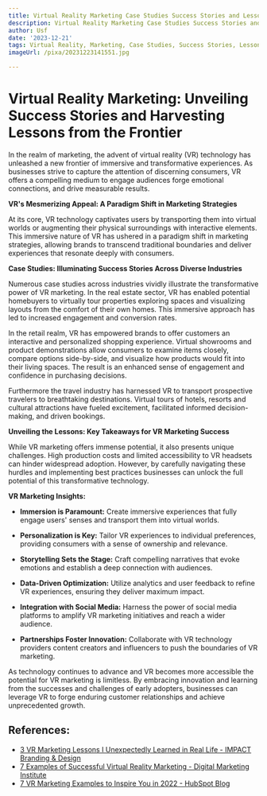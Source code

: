 ```yaml
---
title: Virtual Reality Marketing Case Studies Success Stories and Lessons Learned
description: Virtual Reality Marketing Case Studies Success Stories and Lessons Learned
author: Usf
date: '2023-12-21'
tags: Virtual Reality, Marketing, Case Studies, Success Stories, Lessons Learned
imageUrl: /pixa/20231223141551.jpg

---
```

# Virtual Reality Marketing: Unveiling  Success Stories and Harvesting Lessons from the Frontier

In  the realm of marketing, the advent of virtual reality (VR) technology has unleashed a new frontier of immersive and transformative experiences. As businesses strive to capture  the attention of discerning consumers, VR offers a compelling medium to engage audiences forge emotional connections, and  drive measurable results.

**VR's Mesmerizing Appeal: A Paradigm Shift in Marketing Strategies**

At  its core,  VR technology captivates users by  transporting  them into virtual worlds or augmenting their physical surroundings with interactive elements.  This immersive nature of VR  has ushered in a  paradigm shift in marketing strategies, allowing brands to transcend traditional boundaries and deliver experiences that resonate  deeply with consumers.

**Case Studies: Illuminating Success Stories Across Diverse Industries**

Numerous case studies across industries vividly illustrate the transformative power of VR marketing. In  the real estate sector, VR has enabled potential homebuyers to virtually tour properties exploring spaces and  visualizing layouts from the comfort of their own homes. This immersive approach has led to increased engagement and conversion rates.

In the retail realm, VR has empowered brands  to offer customers an interactive and  personalized shopping experience. Virtual  showrooms  and product demonstrations allow consumers to examine items closely, compare  options side-by-side, and visualize how products would fit into their living  spaces. The result is an enhanced sense of engagement and confidence in purchasing decisions.

Furthermore the travel industry has harnessed VR to transport prospective  travelers to breathtaking destinations. Virtual tours of hotels, resorts and cultural attractions have fueled excitement, facilitated informed decision-making, and driven bookings.

**Unveiling the Lessons: Key Takeaways for VR Marketing Success**

While VR marketing offers immense  potential, it also presents  unique challenges. High production costs and limited accessibility  to VR headsets can hinder  widespread adoption. However, by carefully navigating these hurdles and implementing best  practices businesses can unlock the  full potential of this transformative technology.

**VR Marketing  Insights:**

- **Immersion is Paramount:** Create immersive experiences that fully engage users' senses and transport them into virtual worlds.

- **Personalization is  Key:** Tailor VR experiences to individual preferences, providing consumers with  a sense of ownership and relevance.

- **Storytelling Sets  the  Stage:** Craft compelling narratives  that  evoke  emotions and establish a deep connection with audiences.

-  **Data-Driven Optimization:** Utilize analytics and user feedback to  refine VR experiences,  ensuring they deliver maximum  impact.

- **Integration with Social Media:** Harness the power of social  media  platforms to amplify VR marketing initiatives and reach a wider audience.

- **Partnerships Foster Innovation:** Collaborate with VR technology providers content creators and influencers to push the boundaries of VR marketing.

As technology continues to advance and VR becomes more accessible the potential for VR  marketing is limitless. By embracing innovation and learning from the successes and  challenges of early adopters, businesses can leverage VR to forge  enduring customer  relationships and achieve unprecedented growth.

## References:
- [3 VR Marketing Lessons I Unexpectedly Learned in Real Life - IMPACT Branding & Design](https://www.impactplus.com/blog/vr-marketing-lessons)
- [7 Examples of Successful Virtual Reality Marketing - Digital Marketing Institute](https://digitalmarketinginstitute.com/blog/7-examples-of-successful-virtual-reality-marketing)
- [7 VR Marketing Examples to Inspire You in 2022 - HubSpot Blog](https://blog.hubspot.com/marketing/vr-marketing-examples)
